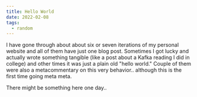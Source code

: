 ```yaml
---
title: Hello World
date: 2022-02-08
tags:
  - random
---
```


I have gone through about about six or seven iterations of my personal website and all of them have just one blog post.
Sometimes I got lucky and actually wrote something tangible (like a post about a Kafka reading I did in college) and other times it was just a plain old "hello world." Couple of them were also 
a metacommentary on this very behavior.. although this is the first time going meta meta. 

There might be something here one day.. 
